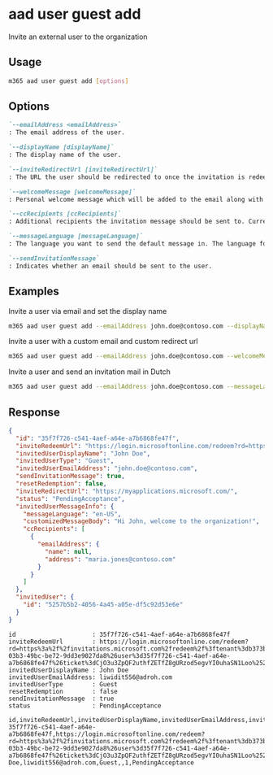 
# aad user guest add

Invite an external user to the organization

## Usage

```sh
m365 aad user guest add [options]
```

## Options

```md definition-list
`--emailAddress <emailAddress>`
: The email address of the user.

`--displayName [displayName]`
: The display name of the user.

`--inviteRedirectUrl [inviteRedirectUrl]`
: The URL the user should be redirected to once the invitation is redeemed. If not specified, default URL https://myapplications.microsoft.com will be set.

`--welcomeMessage [welcomeMessage]`
: Personal welcome message which will be added to the email along with the default email.

`--ccRecipients [ccRecipients]`
: Additional recipients the invitation message should be sent to. Currently only 1 additional recipient is supported.

`--messageLanguage [messageLanguage]`
: The language you want to send the default message in. The language format should be in [ISO 639](https://learn.microsoft.com/en-us/openspecs/office_standards/ms-oi29500/ed06cf15-306c-43be-9053-ca81ca51e656). The default is `en-US`.

`--sendInvitationMessage`
: Indicates whether an email should be sent to the user.
```

<Global />

## Examples

Invite a user via email and set the display name

```sh
m365 aad user guest add --emailAddress john.doe@contoso.com --displayName "John Doe" --sendInvitationMessage
```

Invite a user with a custom email and custom redirect url

```sh
m365 aad user guest add --emailAddress john.doe@contoso.com --welcomeMessage "Hi John, welcome to the organization!" --inviteRedirectUrl https://contoso.sharepoint.com --sendInvitationMessage
```

Invite a user and send an invitation mail in Dutch

```sh
m365 aad user guest add --emailAddress john.doe@contoso.com --messageLanguage nl-BE --sendInvitationMessage
```

## Response

<Tabs>
  <TabItem value="JSON">

  ```json
  {
    "id": "35f7f726-c541-4aef-a64e-a7b6868fe47f",
    "inviteRedeemUrl": "https://login.microsoftonline.com/redeem?rd=https%3a%2f%2finvitations.microsoft.com%2fredeem%2f%3ftenant%3db373bc30-03b3-49bc-be72-9dd3e9027da8%26user%3d35f7f726-c541-4aef-a64e-a7b6868fe47f%26ticket%3dCjO3u3ZpQF2uthfZETfZ8gURzod5egvYI0uhaSN1Loo%25253d%26ver%3d2.0",
    "invitedUserDisplayName": "John Doe",
    "invitedUserType": "Guest",
    "invitedUserEmailAddress": "john.doe@contoso.com",
    "sendInvitationMessage": true,
    "resetRedemption": false,
    "inviteRedirectUrl": "https://myapplications.microsoft.com/",
    "status": "PendingAcceptance",
    "invitedUserMessageInfo": {
      "messageLanguage": "en-US",
      "customizedMessageBody": "Hi John, welcome to the organization!",
      "ccRecipients": [
        {
          "emailAddress": {
            "name": null,
            "address": "maria.jones@contoso.com"
          }
        }
      ]
    },
    "invitedUser": {
      "id": "5257b5b2-4056-4a45-a05e-df5c92d53e6e"
    }
  }
  ```

  </TabItem>
  <TabItem value="Text">

  ```text
  id                     : 35f7f726-c541-4aef-a64e-a7b6868fe47f
  inviteRedeemUrl        : https://login.microsoftonline.com/redeem?rd=https%3a%2f%2finvitations.microsoft.com%2fredeem%2f%3ftenant%3db373bc30-03b3-49bc-be72-9dd3e9027da8%26user%3d35f7f726-c541-4aef-a64e-a7b6868fe47f%26ticket%3dCjO3u3ZpQF2uthfZETfZ8gURzod5egvYI0uhaSN1Loo%25253d%26ver%3d2.0
  invitedUserDisplayName : John Doe
  invitedUserEmailAddress: liwidit556@adroh.com
  invitedUserType        : Guest
  resetRedemption        : false
  sendInvitationMessage  : true
  status                 : PendingAcceptance
  ```

  </TabItem>
  <TabItem value="CSV">

  ```csv
  id,inviteRedeemUrl,invitedUserDisplayName,invitedUserEmailAddress,invitedUserType,resetRedemption,sendInvitationMessage,status
  35f7f726-c541-4aef-a64e-a7b6868fe47f,https://login.microsoftonline.com/redeem?rd=https%3a%2f%2finvitations.microsoft.com%2fredeem%2f%3ftenant%3db373bc30-03b3-49bc-be72-9dd3e9027da8%26user%3d35f7f726-c541-4aef-a64e-a7b6868fe47f%26ticket%3dCjO3u3ZpQF2uthfZETfZ8gURzod5egvYI0uhaSN1Loo%25253d%26ver%3d2.0,John Doe,liwidit556@adroh.com,Guest,,1,PendingAcceptance
  ```

  </TabItem>
</Tabs>

